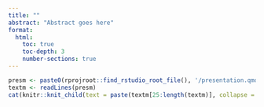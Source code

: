 ```yaml
---
title: ""
abstract: "Abstract goes here"
format: 
  html:
    toc: true
    toc-depth: 3
    number-sections: true
---
```



```r
presm <- paste0(rprojroot::find_rstudio_root_file(), '/presentation.qmd')
textm <- readLines(presm)
cat(knitr::knit_child(text = paste(textm[25:length(textm)], collapse = "\n"), quiet = TRUE))
```




